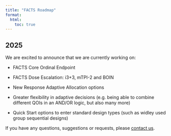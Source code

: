 ```yaml
---
title: "FACTS Roadmap"
format: 
  html:
    toc: true
---
```


## 2025

We are excited to announce that we are currently working on:

- FACTS Core Ordinal Endpoint

- FACTS Dose Escalation: i3+3, mTPI-2 and BOIN

- New Response Adaptive Allocation options

- Greater flexibility in adaptive decisions (e.g. being able to combine different QOIs in an AND/OR logic, but also many more)

- Quick Start options to enter standard design types (such as widley used group sequential designs)

If you have any questions, suggestions or requests, please [contact us](../../contact/index.qmd).